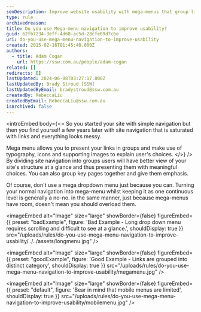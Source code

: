 ```yaml
---
seoDescription: Improve website usability with mega-menus that group links into categories, providing a clear site structure and meaningful choices.
type: rule
archivedreason:
title: Do you use Mega-menu navigation to improve usability?
guid: 62fb7234-3eff-4d68-ac5d-28cfe09d7c6e
uri: do-you-use-mega-menu-navigation-to-improve-usability
created: 2015-02-16T01:45:40.000Z
authors:
  - title: Adam Cogan
    url: https://ssw.com.au/people/adam-cogan
related: []
redirects: []
lastUpdated: 2024-06-08T03:27:17.000Z
lastUpdatedBy: Brady Stroud [SSW]
lastUpdatedByEmail: bradystroud@ssw.com.au
createdBy: RebeccaLiu
createdByEmail: RebeccaLiu@ssw.com.au
isArchived: false
---
```


<introEmbed
  body={<>
So you started your site with simple navigation but then you find yourself a few years later with site navigation that is saturated with links and everything looks messy.

Mega menu allows you to present your links in groups and make use of typography, icons and supporting images to explain user's choices.
  </>}
/>
By dividing site navigation into groups users will have better view of your site's structure at a glance and thus presenting them with meaningful choices. You can also group key pages together and give them emphasis.

Of course, don't use a mega dropdown menu just because you can. Turning your normal navigation into mega-menu whilst keeping it as one continuous level is generally a no-no. in the same manner, just because mega-menus have room, doesn't mean you should overload them.

<imageEmbed
  alt="Image"
  size="large"
  showBorder={false}
  figureEmbed={{
    preset: "badExample",
    figure: 'Bad Example - Long drop down menu requires scrolling and difficult to see at a glance.',
    shouldDisplay: true
  }}
  src="/uploads/rules/do-you-use-mega-menu-navigation-to-improve-usability/../../assets/longmenu.jpg"
/>

<imageEmbed
  alt="Image"
  size="large"
  showBorder={false}
  figureEmbed={{
    preset: "goodExample",
    figure: 'Good Example - Links are grouped into distinct category',
    shouldDisplay: true
  }}
  src="/uploads/rules/do-you-use-mega-menu-navigation-to-improve-usability/megamenu.jpg"
/>


<imageEmbed
  alt="Image"
  size="large"
  showBorder={false}
  figureEmbed={{
    preset: "default",
    figure: 'Bear in mind that mobile menus are limited',
    shouldDisplay: true
  }}
  src="/uploads/rules/do-you-use-mega-menu-navigation-to-improve-usability/mobilemenu.jpg"
/>
